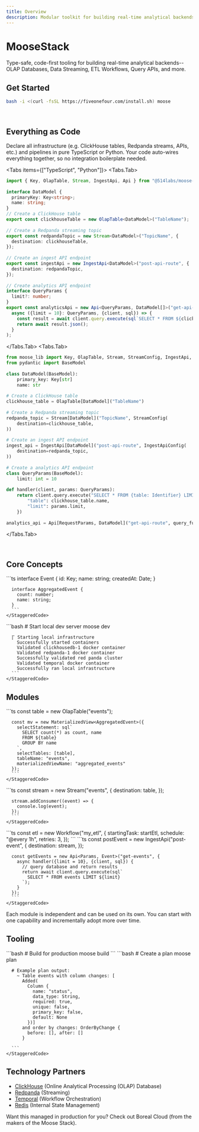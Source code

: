 ```yaml
---
title: Overview
description: Modular toolkit for building real-time analytical backends
---
```



# MooseStack

<div className="flex items-center gap-4 my-8 flex-wrap">
  <IconBadge Icon={PathConfig.quickstart.icon} label="5 minute setup" variant="moose" />
  <IconBadge Icon={Database} label="Pre-integrated ClickHouse, Redpanda, Temporal" variant="moose" />
  <IconBadge Icon={Laptop} label="Hot-reload development" variant="moose" />
</div>

Type-safe, code-first tooling for building real-time analytical backends--OLAP Databases, Data Streaming, ETL Workflows, Query APIs, and more.

## Get Started
```bash filename="Install Moose" copy
bash -i <(curl -fsSL https://fiveonefour.com/install.sh) moose
```

<CTACards rows={3} columns={1}>
  <CTACard
    title="5-minute Quickstart"
    description="Start with a simple demo app to get a feel for Moose"
    ctaLink={PathConfig.quickstart.path}
    Icon={PathConfig.quickstart.icon}
    variant="default"
    orientation="horizontal"
  />
  <CTACard
    title="Start with your existing ClickHouse database"
    description="Works with your current data - zero migration required"
    ctaLink={PathConfig.fromClickhouse.path}
    Icon={PathConfig.fromClickhouse.icon}
    variant="default"
    orientation="horizontal"
  />
  <CTACard
    title="Bootstrap with an Area Code Template"
    description="Start with a template for integrating Moose with complex microservices architectures"
    ctaLink="https://github.com/514-labs/area-code"
    Icon={Github}
    variant="default"
    orientation="horizontal"
  />
</CTACards>

<br />

## Everything as Code

Declare all infrastructure (e.g. ClickHouse tables, Redpanda streams, APIs, etc.) and pipelines in pure TypeScript or Python. Your code auto-wires everything together, so no integration boilerplate needed.

<Tabs items={["TypeScript", "Python"]}>
<Tabs.Tab>
```ts filename="Complete Analytical Backend in 1 TS file" copy
import { Key, OlapTable, Stream, IngestApi, Api } from "@514labs/moose-lib";
 
interface DataModel {
  primaryKey: Key<string>;
  name: string;
}
// Create a ClickHouse table
export const clickhouseTable = new OlapTable<DataModel>("TableName");
 
// Create a Redpanda streaming topic
export const redpandaTopic = new Stream<DataModel>("TopicName", {
  destination: clickhouseTable,
});
 
// Create an ingest API endpoint
export const ingestApi = new IngestApi<DataModel>("post-api-route", {
  destination: redpandaTopic,
});
 
// Create analytics API endpoint
interface QueryParams {
  limit?: number;
}
export const analyticsApi = new Api<QueryParams, DataModel[]>("get-api-route", 
  async ({limit = 10}: QueryParams, {client, sql}) => {
    const result = await client.query.execute(sql`SELECT * FROM ${clickhouseTable} LIMIT ${limit}`);
    return await result.json();
  }
);
```
</Tabs.Tab>
<Tabs.Tab>
```python filename="Complete Analytical Backend in 1 Python file" copy
from moose_lib import Key, OlapTable, Stream, StreamConfig, IngestApi, IngestApiConfig, Api
from pydantic import BaseModel
 
class DataModel(BaseModel):
    primary_key: Key[str]
    name: str
 
# Create a ClickHouse table
clickhouse_table = OlapTable[DataModel]("TableName")
 
# Create a Redpanda streaming topic
redpanda_topic = Stream[DataModel]("TopicName", StreamConfig(
    destination=clickhouse_table,
))
 
# Create an ingest API endpoint
ingest_api = IngestApi[DataModel]("post-api-route", IngestApiConfig(
    destination=redpanda_topic,
))
 
# Create a analytics API endpoint
class QueryParams(BaseModel):
    limit: int = 10
 
def handler(client, params: QueryParams):
    return client.query.execute("SELECT * FROM {table: Identifier} LIMIT {limit: Int32}", {
        "table": clickhouse_table.name,
        "limit": params.limit,
    })
 
analytics_api = Api[RequestParams, DataModel]("get-api-route", query_function=handler)
``` 
</Tabs.Tab>
</Tabs>

<br />

## Core Concepts

<StaggeredCards>
<StaggeredCard>
 <StaggeredContent
      title="Data Modeling"
      description="Model all of your infrastructure in native TypeScript or Python. Share the same types across all components."
      cta={{
        label: "Learn more",
        href: PathConfig.dataModeling.path,
        variant: "outline",
      }}
    />
    <StaggeredCode>
      ```ts
      interface Event {
        id: Key<string>;
        name: string;
        createdAt: Date;
      }

      interface AggregatedEvent {
        count: number;
        name: string;
      }
      ```
    </StaggeredCode>
  </StaggeredCard>

  <StaggeredCard className="border-t">
    <StaggeredContent
      title="Local Development Environment"
      description="Run your entire analytical backend on your laptop, hot reloading schema migrations as you work."
      cta={{
        label: "Learn more",
        href: PathConfig.localDev.path,
        variant: "outline",
      }}
    />
    <StaggeredCode>
      ```bash
      # Start local dev server
      moose dev

      ⡏ Starting local infrastructure
        Successfully started containers
        Validated clickhousedb-1 docker container
        Validated redpanda-1 docker container
        Successfully validated red panda cluster
        Validated temporal docker container
        Successfully ran local infrastructure
      ```
    </StaggeredCode>
  </StaggeredCard>
</StaggeredCards>


## Modules
<StaggeredCards>
  
  <StaggeredCard className="border-t">
    <StaggeredContent
      isMooseModule={true}
      title="OLAP"
      description="Store and query data with ClickHouse's columnar engine—100x faster than traditional databases for analytics. Manage tables, materialized views, and data migrations in code."
      cta={{
        label: "Learn more",
        href: PathConfig.olap.path,
        variant: "outline",
      }}
    />
    <StaggeredCode>
      ```ts
      const table = new OlapTable<Event>("events");

      const mv = new MaterializedView<AggregatedEvent>({
        selectStatement: sql`
          SELECT count(*) as count, name
          FROM ${table}
          GROUP BY name
        `,
        selectTables: [table],
        tableName: "events",
        materializedViewName: "aggregated_events"
      });
      ```
    </StaggeredCode>
  </StaggeredCard>

  <StaggeredCard className="border-t">
    <StaggeredContent
      isMooseModule={true}
      title="Streaming"
      description="Build real-time data pipelines with Kafka/Redpanda streams and transformations in code"
      cta={{
        label: "Learn more",
        href: PathConfig.streaming.path,
        variant: "outline",
      }}
    />
    <StaggeredCode>
      ```ts
      const stream = new Stream<Event>("events", {
        destination: table,
      });

      stream.addConsumer((event) => {
        console.log(event);
      });
      ```
    </StaggeredCode>
  </StaggeredCard>

  <StaggeredCard className="border-t">
    <StaggeredContent
      isMooseModule={true}
      title="Workflows"
      description="Build ETL pipelines and task orchestration with in-memory workflow code"
      cta={{
        label: "Learn more",
        href: PathConfig.workflows.path,
        variant: "outline",
      }}
    />
    <StaggeredCode>
      ```ts
      const etl = new Workflow("my_etl", {
        startingTask: startEtl,
        schedule: "@every 1h",
        retries: 3,
      });
      ```
    </StaggeredCode>
  </StaggeredCard>


  <StaggeredCard className="border-t">
    <StaggeredContent
      isMooseModule={true}
      title="APIs"
      description="Type-safe ingestion and query endpoints with auto-generated OpenAPI docs."
      cta={{
        label: "Learn more",
        href: PathConfig.apis.path,
        variant: "outline",
      }}
    />
    <StaggeredCode>
      ```ts
      const postEvent = new IngestApi<Event>("post-event", {
        destination: stream,
      });
     
      const getEvents = new Api<Params, Event>("get-events", {
        async handler({limit = 10}, {client, sql}) {
          // query database and return results
          return await client.query.execute(sql`
            SELECT * FROM events LIMIT ${limit}
          `);
        }
      });
      ```
    </StaggeredCode>
  </StaggeredCard>

</StaggeredCards>


<Callout title="Modular Design" type="info" icon={Info}>
Each module is independent and can be used on its own. You can start with one capability and incrementally adopt more over time. 
</Callout>


## Tooling

<StaggeredCards>
  <StaggeredCard className="border-t">
    <StaggeredContent
      isMooseModule={true}
      title="Build"
      description="Easily package up your application for deploying to production"
      cta={{
        label: "Learn more",
        href: PathConfig.deploying.path,
        variant: "outline",
      }}
    />
    <StaggeredCode>
      ```bash
      # Build for production
      moose build
      ```
    </StaggeredCode>
  </StaggeredCard>
  <StaggeredCard className="border-t">
    <StaggeredContent
      isMooseModule={true}
      title="Migrate"
      description="Preview and validate infrastructure changes before deployment with detailed schema diffs, migration planning, and rollback capabilities"
      cta={{
        label: "Learn more",
        href: PathConfig.migrate.path,
        variant: "outline",
      }}
    />
    <StaggeredCode>
      ```bash
      # Create a plan
      moose plan

      # Example plan output:
        ~ Table events with column changes: [
          Added(
            Column { 
              name: "status", 
              data_type: String,
              required: true, 
              unique: false, 
              primary_key: false, 
              default: None 
            })] 
          and order by changes: OrderByChange { 
            before: [], after: [] 
          }
      
      ```
    </StaggeredCode>
  </StaggeredCard>

</StaggeredCards>


## Technology Partners

- [ClickHouse](https://clickhouse.com/) (Online Analytical Processing (OLAP) Database)
- [Redpanda](https://redpanda.com/) (Streaming)
- [Temporal](https://temporal.io/) (Workflow Orchestration)
- [Redis](https://redis.io/) (Internal State Management) 

<Callout type="info" title="Managed Moose in Production" href="https://www.fiveonefour.com/boreal" ctaLabel="Boreal Cloud" compact>
Want this managed in production for you? Check out Boreal Cloud (from the makers of the Moose Stack).
</Callout>

